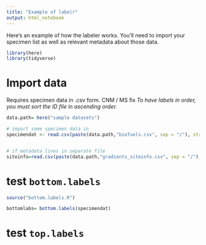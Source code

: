 ```yaml
---
title: "Example of labelr"
output: html_notebook
---
```


Here's an example of how the labeler works. You'll need to import your specimen list as well as relevant metadata about those data.

```r
library(here)
library(tidyverse)
```


# Import data

Requires specimen data in .csv form.
CNM / MS fix *To have labels in order, you must sort the ID file in ascending order.*

```r
data.path= here("sample datasets")

# import some specimen data in
specimendat <- read.csv(paste(data.path,"biofuels.csv", sep = "/"), stringsAsFactors = F)


# if metadata lives in separate file
siteinfo=read.csv(paste(data.path,"gradients_siteinfo.csv", sep = "/"), stringsAsFactors = F)

```

# test `bottom.labels`

```r
source("bottom.labels.R")
```

```r
bottomlabs= bottom.labels(specimendat)
```


# test `top.labels`